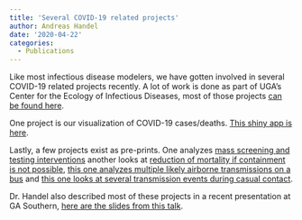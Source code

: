 ```yaml
---
title: 'Several COVID-19 related projects'
author: Andreas Handel
date: '2020-04-22'
categories:
  - Publications
---
```


Like most infectious disease modelers, we have gotten involved in several COVID-19 related projects recently. 
A lot of work is done as part of UGA's Center for the Ecology of Infectious Diseases, most of those projects [can be found here](http://2019-coronavirus-tracker.com/).

One project is our visualization of COVID-19 cases/deaths. [This shiny app is here](https://shiny.ovpr.uga.edu/yact/).

Lastly, a few projects exist as pre-prints. One analyzes [mass screening and testing interventions](https://doi.org/10.1101/2020.02.20.20025973) another looks at [reduction of mortality if containment is not possible](https://doi.org/10.1101/2020.03.13.20034892), [this one analyzes multiple likely airborne transmissions on a bus](https://dx.doi.org/10.1001/jamainternmed.2020.5225) and [this one looks at several transmission events during casual contact](https://dx.doi.org/10.1093/ofid/ofaa231).

Dr. Handel also described most of these projects in a recent presentation at GA Southern, [here are the slides from this talk](https://www.andreashandel.com/presentations/2020-04-gasouthern-covid/).
